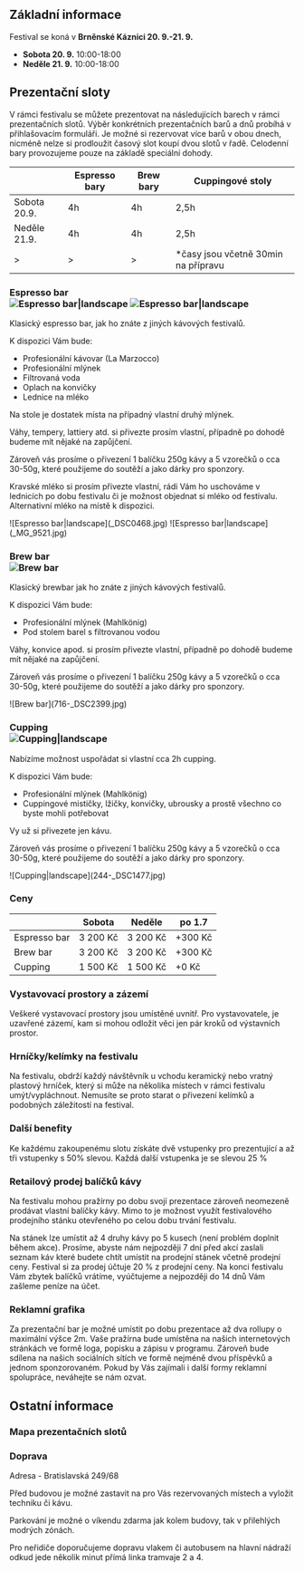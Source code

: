## Základní informace

Festival se koná v **Brněnské Káznici 20. 9.-21. 9.**

- **Sobota 20. 9.** 10:00-18:00
- **Neděle 21. 9.** 10:00-18:00

## Prezentační sloty

V rámci festivalu se můžete prezentovat na následujících barech v rámci prezentačních slotů. Výběr konkrétních prezentačních barů a dnů probíhá v přihlašovacím formuláři. Je možné si rezervovat více barů v obou dnech, nicméně nelze si prodloužit časový slot koupí dvou slotů v řadě. Celodenní bary provozujeme pouze na základě speciální dohody.

|              | Espresso bary | Brew bary | Cuppingové stoly                     |
| ------------ | ------------- | --------- | ------------------------------------ |
| Sobota 20.9. | 4h            | 4h        | 2,5h                                 |
| Neděle 21.9. | 4h            | 4h        | 2,5h                                 |
| >            | >             | >         | \*časy jsou včetně 30min na přípravu |

### Espresso bar <div className="hidden md:flex flex-col gap-8 md:float-right ml-8 mb-8">![Espresso bar|landscape](_DSC0468.jpg) ![Espresso bar|landscape](_MG_9521.jpg)</div>

Klasický espresso bar, jak ho znáte z jiných kávových festivalů.

K dispozici Vám bude:

- Profesionální kávovar (La Marzocco)
- Profesionální mlýnek
- Filtrovaná voda
- Oplach na konvičky
- Lednice na mléko

Na stole je dostatek místa na případný vlastní druhý mlýnek.

Váhy, tempery, lattiery atd. si přivezte prosím vlastní, případně po dohodě budeme mít nějaké na zapůjčení.

Zároveň vás prosíme o přivezení 1 balíčku 250g kávy a 5 vzorečků o cca 30-50g, které použijeme do soutěží a jako dárky pro sponzory.

Kravské mléko si prosím přivezte vlastní, rádi Vám ho uschováme v lednicích po dobu festivalu či je možnost objednat si mléko od festivalu. Alternativní mléko na místě k dispozici.

<div className="mx-8 flex flex-col items-center justify-center gap-8 md:hidden">
  ![Espresso bar|landscape](_DSC0468.jpg) ![Espresso
  bar|landscape](_MG_9521.jpg)
</div>

### Brew bar <div className="hidden md:flex flex-col gap-8 md:float-right ml-8 mb-8">![Brew bar](716-_DSC2399.jpg)</div>

Klasický brewbar jak ho znáte z jiných kávových festivalů.

K dispozici Vám bude:

- Profesionální mlýnek (Mahlkönig)
- Pod stolem barel s filtrovanou vodou

Váhy, konvice apod. si prosím přivezte vlastní, případně po dohodě budeme mít nějaké na zapůjčení.

Zároveň vás prosíme o přivezení 1 balíčku 250g kávy a 5 vzorečků o cca 30-50g, které použijeme do soutěží a jako dárky pro sponzory.

<div className="mx-8 flex flex-col items-center justify-center gap-8 md:hidden">
  ![Brew bar](716-_DSC2399.jpg)
</div>

### Cupping <div className="hidden md:inline-block md:float-right ml-8 mb-8">![Cupping|landscape](244-_DSC1477.jpg)</div>

Nabízíme možnost uspořádat si vlastní cca 2h cupping.

K dispozici Vám bude:

- Profesionální mlýnek (Mahlkönig)
- Cuppingové mističky, lžičky, konvičky, ubrousky a prostě všechno co byste mohli potřebovat

Vy už si přivezete jen kávu.

Zároveň vás prosíme o přivezení 1 balíčku 250g kávy a 5 vzorečků o cca 30-50g, které použijeme do soutěží a jako dárky pro sponzory.

<div className="mx-8 flex items-center justify-center gap-8 md:hidden">
  ![Cupping|landscape](244-_DSC1477.jpg)
</div>

### Ceny

|              | Sobota   | Neděle   | po 1.7  |
| ------------ | -------- | -------- | ------- |
| Espresso bar | 3 200 Kč | 3 200 Kč | +300 Kč |
| Brew bar     | 3 200 Kč | 3 200 Kč | +300 Kč |
| Cupping      | 1 500 Kč | 1 500 Kč | +0 Kč   |

### Vystavovací prostory a zázemí

Veškeré vystavovací prostory jsou umístěné uvnitř. Pro vystavovatele, je uzavřené zázemí, kam si mohou odložit věci jen pár kroků od výstavních prostor.

### Hrníčky/kelímky na festivalu

Na festivalu, obdrží každý návštěvník u vchodu keramický nebo vratný plastový hrníček, který si může na několika místech v rámci festivalu umýt/vypláchnout. Nemusíte se proto starat o přivezení kelímků a podobných záležitostí na festival.

### Další benefity

Ke každému zakoupenému slotu získáte dvě vstupenky pro prezentující a až tři vstupenky s 50% slevou. Každá další vstupenka je se slevou 25 %

### Retailový prodej balíčků kávy

Na festivalu mohou pražírny po dobu svojí prezentace zároveň neomezeně prodávat vlastní balíčky kávy. Mimo to je možnost využít festivalového prodejního stánku otevřeného po celou dobu trvání festivalu.

Na stánek lze umístit až 4 druhy kávy po 5 kusech (není problém doplnit během akce). Prosíme, abyste nám nejpozději 7 dní před akcí zaslali seznam káv které budete chtít umístit na prodejní stánek včetně prodejní ceny. Festival si za prodej účtuje 20 % z prodejní ceny. Na konci festivalu Vám zbytek balíčků vrátíme, vyúčtujeme a nejpozději do 14 dnů Vám zašleme peníze na účet.

### Reklamní grafika

Za prezentační bar je možné umístit po dobu prezentace až dva rollupy o maximální výšce 2m. Vaše pražírna bude umístěna na našich internetových stránkách ve formě loga, popisku a zápisu v programu. Zároveň bude sdílena na našich sociálních sítích ve formě nejméně dvou příspěvků a jednom sponzorovaném. Pokud by Vás zajímali i další formy reklamní spolupráce, neváhejte se nám ozvat.

## Ostatní informace

### Mapa prezentačních slotů

### Doprava

Adresa - Bratislavská 249/68

Před budovou je možné zastavit na pro Vás rezervovaných místech a vyložit techniku či kávu.

Parkování je možné o víkendu zdarma jak kolem budovy, tak v přilehlých modrých zónách.

Pro neřidiče doporučujeme dopravu vlakem či autobusem na hlavní nádraží odkud jede několik minut přímá linka tramvaje 2 a 4.
